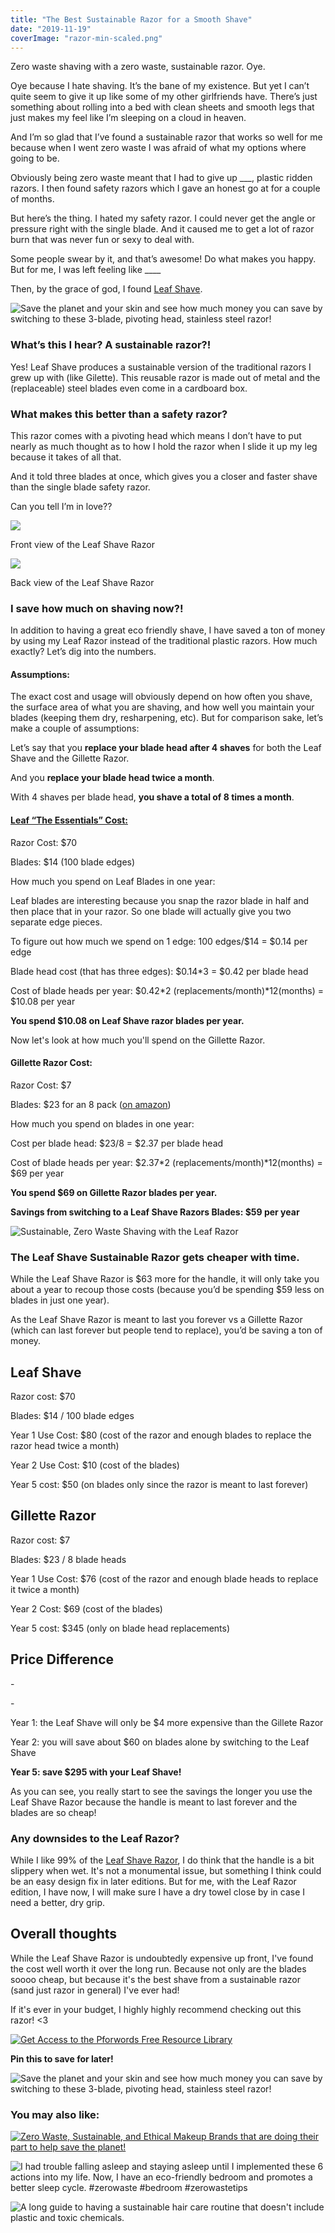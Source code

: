 ```yaml
---
title: "The Best Sustainable Razor for a Smooth Shave"
date: "2019-11-19"
coverImage: "razor-min-scaled.png"
---
```


Zero waste shaving with a zero waste, sustainable razor. Oye.

Oye because I hate shaving. It’s the bane of my existence. But yet I can’t quite seem to give it up like some of my other girlfriends have. There’s just something about rolling into a bed with clean sheets and smooth legs that just makes my feel like I’m sleeping on a cloud in heaven.

And I’m so glad that I’ve found a sustainable razor that works so well for me because when I went zero waste I was afraid of what my options where going to be.   

Obviously being zero waste meant that I had to give up \_\_\_, plastic ridden razors. I then found safety razors which I gave an honest go at for a couple of months.  

But here’s the thing. I hated my safety razor. I could never get the angle or pressure right with the single blade. And it caused me to get a lot of razor burn that was never fun or sexy to deal with.  

Some people swear by it, and that’s awesome! Do what makes you happy. But for me, I was left feeling like \_\_\_\_  

Then, by the grace of god, I found [Leaf Shave](https://leafshave.com/). 

![Save the planet and your skin and see how much money you can save by switching to these 3-blade, pivoting head, stainless steel razor!](https://i0.wp.com/pforwords.com/wp-content/uploads/2019/11/razor-min-scaled.png?fit=1024%2C690&ssl=1)

### What’s this I hear? A sustainable razor?!

Yes! Leaf Shave produces a sustainable version of the traditional razors I grew up with (like Gilette). This reusable razor is made out of metal and the (replaceable) steel blades even come in a cardboard box. 

### What makes this better than a safety razor?

This razor comes with a pivoting head which means I don’t have to put nearly as much thought as to how I hold the razor when I slide it up my leg because it takes of all that. 

And it told three blades at once, which gives you a closer and faster shave than the single blade safety razor.

Can you tell I’m in love??

![](https://i0.wp.com/pforwords.com/wp-content/uploads/2019/11/Leaf-Front-min-scaled.png?fit=768%2C1024&ssl=1)

Front view of the Leaf Shave Razor

![](https://i0.wp.com/pforwords.com/wp-content/uploads/2019/11/Leaf-Back-min-scaled.png?fit=768%2C1024&ssl=1)

Back view of the Leaf Shave Razor

### I save how much on shaving now?!

In addition to having a great eco friendly shave, I have saved a ton of money by using my Leaf Razor instead of the traditional plastic razors. How much exactly? Let’s dig into the numbers.

#### Assumptions:

The exact cost and usage will obviously depend on how often you shave, the surface area of what you are shaving, and how well you maintain your blades (keeping them dry, resharpening, etc). But for comparison sake, let’s make a couple of assumptions:

Let’s say that you **replace your blade head after 4 shaves** for both the Leaf Shave and the Gillette Razor.

And you **replace your blade head twice a month**. 

With 4 shaves per blade head, **you shave a total of 8 times a month**.

#### [Leaf “The Essentials” Cost:](https://leafshave.com/product/the-essential-kit/)

Razor Cost: $70

Blades: $14 (100 blade edges)

How much you spend on Leaf Blades in one year:

Leaf blades are interesting because you snap the razor blade in half and then place that in your razor. So one blade will actually give you two separate edge pieces.

To figure out how much we spend on 1 edge: 100 edges/$14 = $0.14 per edge

Blade head cost (that has three edges): $0.14\*3 = $0.42 per blade head

Cost of blade heads per year: $0.42\*2 (replacements/month)\*12(months) = $10.08 per year

**You spend $10.08 on Leaf Shave razor blades per year.**

Now let's look at how much you'll spend on the Gillette Razor.

#### Gillette Razor Cost:

Razor Cost: $7

Blades: $23 for an 8 pack ([on amazon](https://www.amazon.com/Gillette-Fusion5-Razor-Blades-Refills/dp/B004B8F8MM/ref=sr_1_4?keywords=gillette+razors&qid=1572718593&sr=8-4))

How much you spend on blades in one year:

Cost per blade head: $23/8 = $2.37 per blade head

Cost of blade heads per year: $2.37\*2 (replacements/month)\*12(months) = $69 per year

**You spend $69 on Gillette Razor blades per year.**

**Savings from switching to a Leaf Shave Razors Blades: $59 per year**

![Sustainable, Zero Waste Shaving with the Leaf Razor](images/Leaf-artsy-min-1-scaled-e1574135697515-1024x768.png)

### **The Leaf Shave Sustainable Razor gets cheaper with time.**

While the Leaf Shave Razor is $63 more for the handle, it will only take you about a year to recoup those costs (because you’d be spending $59 less on blades in just one year).

As the Leaf Shave Razor is meant to last you forever vs a Gillette Razor (which can last forever but people tend to replace), you’d be saving a ton of money.

## Leaf Shave

Razor cost: $70

Blades: $14 / 100 blade edges

Year 1 Use Cost: $80 (cost of the razor and enough blades to replace the razor head twice a month)

Year 2 Use Cost: $10 (cost of the blades)

Year 5 cost: $50 (on blades only since the razor is meant to last forever)

## Gillette Razor

Razor cost: $7

Blades: $23 / 8 blade heads

Year 1 Use Cost: $76 (cost of the razor and enough blade heads to replace it twice a month)

Year 2 Cost: $69 (cost of the blades)

Year 5 cost: $345 (only on blade head replacements)

## Price Difference

\-

\-

Year 1: the Leaf Shave will only be $4 more expensive than the Gillete Razor

Year 2: you will save about $60 on blades alone by switching to the Leaf Shave

**Year 5: save $295 with your Leaf Shave!**

As you can see, you really start to see the savings the longer you use the Leaf Shave Razor because the handle is meant to last forever and the blades are so cheap!

### Any downsides to the Leaf Razor?

While I like 99% of the [Leaf Shave Razor](https://leafshave.com/), I do think that the handle is a bit slippery when wet. It's not a monumental issue, but something I think could be an easy design fix in later editions. But for me, with the Leaf Razor edition, I have now, I will make sure I have a dry towel close by in case I need a better, dry grip.

## Overall thoughts

While the Leaf Shave Razor is undoubtedly expensive up front, I've found the cost well worth it over the long run. Because not only are the blades soooo cheap, but because it's the best shave from a sustainable razor (sand just razor in general) I've ever had!

If it's ever in your budget, I highly highly recommend checking out this razor! <3

[![Get Access to the Pforwords Free Resource Library](images/FREE-RESOURCE-LIBRARY-min.png)](https://mailchi.mp/be227f5f5cdc/freeresources)

**Pin this to save for later!**

![Save the planet and your skin and see how much money you can save by switching to these 3-blade, pivoting head, stainless steel razor!](images/shaving-pin-min-684x1024.png)

### You may also like:

[![Zero Waste, Sustainable, and Ethical Makeup Brands that are doing their part to help save the planet!](images/MAKE-UP-PIn-min-684x1024.png)](https://pforwords.com/sustainable-makeup-brands/?highlight=makeup)

![I had trouble falling asleep and staying asleep until I implemented these 6 actions into my life. Now, I have an eco-friendly bedroom and promotes a better sleep cycle. #zerowaste #bedroom #zerowastetips](images/bedroom-3-min-684x1024.png)

![A long guide to having a sustainable hair care routine that doesn't include plastic and toxic chemicals.](images/hair-3-min-684x1024.png)
